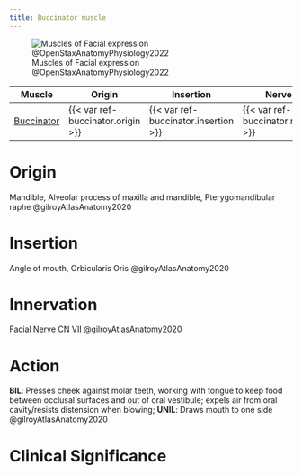 ```yaml
---
title: Buccinator muscle
---
```



![Muscles of Facial expression @OpenStaxAnatomyPhysiology2022](/The Archive/Images/OpenStax Anatomy and Physiology 2e/fig11.7 Muscles of Facial Expression.jpeg){#fig-openstax-fig11.7}

| Muscle  | Origin | Insertion | Nerve | Action |
|------|--------|-------|----------|--------|
| [Buccinator]({{< var ref-buccinator.path >}}) | {{< var ref-buccinator.origin >}} | {{< var ref-buccinator.insertion >}} | {{< var ref-buccinator.nerve >}} | {{< var ref-buccinator.action >}} |

# Origin {#origin}
Mandible, Alveolar process of maxilla and mandible, Pterygomandibular raphe @gilroyAtlasAnatomy2020

# Insertion {#insertion}
Angle of mouth, Orbicularis Oris @gilroyAtlasAnatomy2020

# Innervation {#innervation}

[Facial Nerve CN VII]({{< var ref-cn7.path >}}) @gilroyAtlasAnatomy2020

# Action {#action}
**BIL**: Presses cheek against molar teeth, working with tongue to keep food between occlusal surfaces and out of oral vestibule; expels air from oral cavity/resists distension when blowing; **UNIL**: Draws mouth to one side @gilroyAtlasAnatomy2020

# Clinical Significance